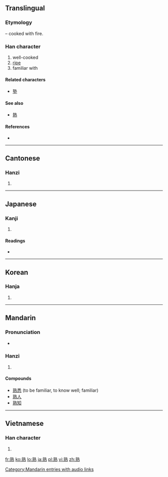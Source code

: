 ==Translingual==
===Etymology===
{{Han compound|孰|火|alt2=灬|t2=fire|ls=psc|c1=p|c2=s}} – cooked with fire.

===Han character===
{{Han char|rn=86|rad=火|as=11|sn=15|four=0533<sub>1</sub>|canj=卜戈火 (YIF)}}

# well-cooked
# [[ripe]]
# familiar with

====Related characters====
* [[塾]]

====See also====
* [[熱]] <!-- Graphically similar -->

====References====
* {{Han ref|kx=0680.200|dkj=19332|dj=1091.250|hdz=32231.030|uh=719F|ud=29087|bh=BCF4|bd=48372}}

----

==Cantonese==

===Hanzi===
{{yue-hanzi|jyut=|y=suk6}}

# {{defn|Cantonese|sort=火11}}

----

==Japanese==

===Kanji===
{{ja-kanji|grade=6|rs=火11}}

# {{defn|Japanese|sort=火11}}

====Readings====
* {{ja-readings|on=[[じゅく]] (juku)|kun=[[うれる]] (ureru), [[にる]] (niru), [[つらつら]] (tsuratsura)}}

----

==Korean==

===Hanja===
{{ko-hanja|hangeul=숙|eumhun=|rv=suk|mr=suk|y=swuk}}

# {{defn|Korean|sort=火11}}

----

==Mandarin==

===Pronunciation===
*{{audio|zh-shú.ogg|audio}}

===Hanzi===
{{cmn-hanzi|pin=[[shóu]] ([[shou2]]); [[shú]] ([[shu2]]) |wg=shou<sup>2</sup>; shu<sup>2</sup>}}

# {{defn|Mandarin|sort=火11}}

====Compounds====
*[[熟悉]] (to be familiar, to know well; familiar)
*[[熟人]]
*[[熟知]]

[[Category:Mandarin entries with audio links]]

----

==Vietnamese==

===Han character===
{{vi-hantu|[[thục]]|rs=火11}}

# {{defn|Vietnamese|sort=火11}}

[[fr:熟]]
[[ko:熟]]
[[lo:熟]]
[[ja:熟]]
[[pl:熟]]
[[vi:熟]]
[[zh:熟]]